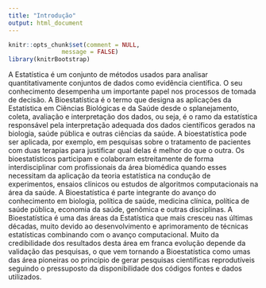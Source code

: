 ```yaml
---
title: "Introdução"
output: html_document
---
```


```r
knitr::opts_chunk$set(comment = NULL,
               message = FALSE)
library(knitrBootstrap)
```

<!--A Estatística é um conjunto de métodos usados para analisar quantitativamente conjuntos de dados. A análise e modelagem dos dados tem por finalidade fazer inferência para uma população da qual os dados foi coletado e portanto desempenha um importante papel nos processos de tomada de decisão. -->
A Estatística é um conjunto de métodos usados para analisar quantitativamente conjuntos de dados como evidência científica. O seu conhecimento desempenha um importante papel nos processos de tomada de decisão. 
A Bioestatística é o termo que designa as aplicações da Estatística em Ciências Biológicas e da Saúde
desde o splanejamento, coleta, avaliação e interpretação dos dados, ou seja, é o ramo da estatística responsável pela interpretação adequada dos dados científicos gerados na biologia, saúde pública e outras ciências da saúde. A bioestatística pode ser aplicada, por exemplo, em pesquisas sobre o tratamento de pacientes com duas terapias para justificar qual delas é melhor do que o outra. Os bioestatísticos participam e colaboram estreitamente de forma interdisciplinar com profissionais da área biomédica quando esses necessitam da aplicação da teoria estatística na condução de experimentos, ensaios clínicos ou estudos de algoritmos computacionais na área da saúde. A Bioestatística é parte integrante do avanço do conhecimento em biologia, política de saúde, medicina clínica, política de saúde pública, economia da saúde, genômica e outras disciplinas.
A Bioestatística é uma das áreas da Estatística que mais cresceu nas últimas décadas, muito devido ao desenvolvimento e aprimoramento de técnicas estatísticas combinando com o avanço computacional. Muito da credibilidade dos resultados desta área em franca evolução depende da validação das pesquisas, o que vem tornando a Bioestatística como umas das área pioneiras oo princípio de gerar pesquisas científicas reprodutíveis seguindo o pressuposto da disponibilidade dos códigos fontes e dados utilizados.



